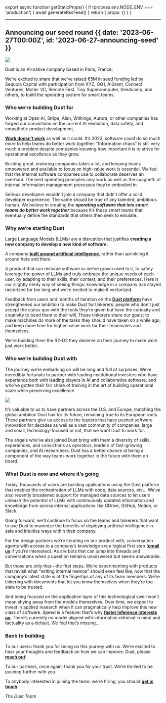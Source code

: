 
export async function getStaticProps() {
  if (process.env.NODE_ENV === 'production') {
    await generateRssFeed()
  }
  return { props: {} }
}

---

## Announcing our seed round {{ date: '2023-06-27T00:00Z', id: '2023-06-27-announcing-seed' }}

![](@/media/2023-06-27-announcing-seed/header.png)

Dust is an AI-native company based in Paris, France.

We’re excited to share that we’ve raised €5M in seed funding led by Sequoia Capital with participation from XYZ, GG1, AIGrant, Connect Ventures, Motier VC, Remote First, Tiny Supercomputer, Seedcamp, and others, to build the operating system for smart teams.

### **Who we’re building Dust for**

Working at Open AI, Stripe, Alan, Withings, Aurora, or other companies has forged our convictions on the current AI revolution, data safety, and empathetic product development.

**[Work doesn’t work](https://blog.dust.tt/2023-05-11-work-doesnt-work)** as well as it could. It’s 2023, software could do so much more to help teams do better work together. “Information chaos” is still very much a problem despite companies knowing how important it is to strive for operational excellence as they grow.

Building great, enduring companies takes a lot, and keeping teams empowered and available to focus on high-value work is essential. We feel that the internal software companies use to collaborate deserves an overhaul. The best operating principles only work as well as the spaghetti of internal information management processes they’re embodied in.

Serious developers wouldn’t join a company that didn’t offer a solid developer experience. The same should be true of any talented, ambitious human. We believe in creating the ***operating software that lets smart teams do better work together*** because it’s these smart teams that eventually define the standards that others then seek to emulate.

### **Why we’re starting Dust**

Large Language Models (LLMs) are a disruption that justifies **creating a new company to develop a new kind of software**.

A company **[built around artificial intelligence](https://blog.dust.tt/2023-05-15-product-constitution)**, rather than sprinkling it around here and there.

A product that can reshape software as we’ve grown used to it, to safely leverage the power of LLMs and truly embrace the unique needs of each user, by adapting to their skills, their context, and their preferences. Here is our slightly nerdy way of seeing things: knowledge in a company has stayed rasterized for too long and we’re excited to make it vectorized.

Feedback from users and months of iteration on the **[Dust platform](https://docs.dust.tt/)** have strengthened our ambition to make Dust for tinkerers: people who don’t just accept the status quo with the tools they’re given but have the curiosity and creativity to bend them to their will. These tinkerers share our goals: to make machines do more of the tasks they should have taken on a while ago, and keep more time for higher-value work for their teammates and themselves.

We’re building them the R2-D2 they deserve on their journey to make work just work better.

### **Who we’re building Dust with**

The journey we’re embarking on will be long and full of surprises. We’re incredibly fortunate to partner with leading institutional investors who have experience both with leading players in AI and collaborative software, and who’ve gotten their fair share of training in the art of building operational scale while preserving excellence.

![](@/media/2023-06-27-announcing-seed/blog_venture.png)

It’s valuable to us to have partners across the U.S. and Europe, matching the global ambition Dust has for its future, remaining true to its European roots. These partners give us access to the leaders that have pushed software innovation for decades as well as a vast community of companies, large and small, technology-focused or not, that we want Dust to work for.

The angels who’ve also joined Dust bring with them a diversity of skills, experiences, and convictions as operators, leaders of fast-growing companies, and AI researchers. Dust has a better chance at being a component of the way teams work together in the future with them on board.

### **What Dust is now and where it’s going**

Today, thousands of users are building applications using the Dust platform that enables the orchestration of LLMs with code, data sources, etc... We’ve also recently broadened support for managed data sources to let users unleash the potential of LLMs with continuously updated information and knowledge from across internal applications like GDrive, GitHub, Notion, or Slack.

Going forward, we’ll continue to focus on the teams and tinkerers that want to use Dust to maximize the benefits of deploying artificial intelligence in safe and intuitive ways within their company.

For the design partners we’re iterating on our product with, conversation agents with access to a company’s knowledge are a logical first step (**[email us](mailto:team@dust.tt)** if you’re interested). As are bots that can jump into threads and conversations when a question remains unanswered but seems answerable.

But those are only that—the first steps. We’re experimenting with products that revisit what “writing internal memos” should even feel like, now that the company’s latest state is at the fingertips of any of its team members. We’re tinkering with documents that let you know themselves when they’re too stale to be trusted.

And being focused on the application layer of this technological swell won’t mean shying away from the models themselves. Over time, we expect to invest in applied research when it can pragmatically help improve this new class of software. Speed is a feature: that’s why **[faster inference interests us](https://blog.dust.tt/2023-06-02-speculative-sampling)**. There’s currently no model aligned with information retrieval in mind and factuality as a default. We feel that’s missing…

### **Back to building**

To our users: thank you for being on this journey with us. We’re excited to hear your thoughts and feedback on how we can improve. Dust, please **[reach out](mailto:team@dust.tt)**!

To our partners, once again: thank you for your trust. We’re thrilled to be pushing further with you.

To anybody interested in joining the team: we’re hiring, you should **[get in touch](mailto:team@dust.tt)**.

_The Dust Team_
